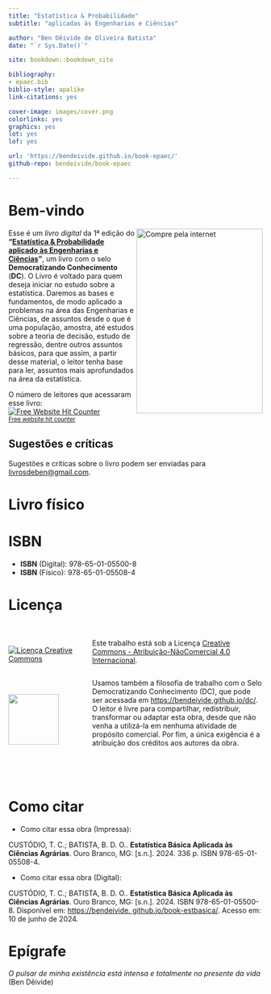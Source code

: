 ```yaml
--- 
title: "Estatística & Probabilidade" 
subtitle: "aplicadas às Engenharias e Ciências"

author: "Ben Dêivide de Oliveira Batista"
date: "`r Sys.Date()`"

site: bookdown::bookdown_site

bibliography:
- epaec.bib
biblio-style: apalike
link-citations: yes

cover-image: images/cover.png
colorlinks: yes
graphics: yes
lot: yes
lof: yes

url: 'https://bendeivide.github.io/book-epaec/'
github-repo: bendeivide/book-epaec

---
```




# Bem-vindo {-}

<a href="http://bendeivide.github.io/books/epaec/"><img src="images/cover.png" align="right" width="250" height="366" class="cover" alt="Compre pela internet" /></a> Esse é um *livro digital* da 1ª edição do __"[Estatística & Probabilidade aplicado às Engenharias e Ciências]()"__, um livro com o selo **Democratizando Conhecimento** (**DC**). O Livro é voltado para quem deseja iniciar no estudo sobre a estatística. Daremos as bases e fundamentos, de modo aplicado a problemas na área das Engenharias e Ciências, de assuntos desde o que é uma população, amostra, até estudos sobre a teoria de decisão, estudo de regressão, dentre outros assuntos básicos, para que assim, a partir desse material, o leitor tenha base para ler, assuntos mais aprofundados na área da estatística.

O número de leitores  que acessaram esse livro:
</br>
<div align='center'><a href='https://www.free-website-hit-counter.com'><img src='https://www.free-website-hit-counter.com/c.php?d=9&id=127145&s=76' border='0' alt='Free Website Hit Counter'></a><br / ><small><a href='https://www.free-website-hit-counter.com' title="Free Website Hit Counter">Free website hit counter</a></small></div>

## Sugestões e críticas {-}

Sugestões e críticas sobre o livro podem ser enviadas para [livrosdeben@gmail.com](mailto:livrosdeben@gmail.com).

# Livro físico {.unnumbered}

# ISBN {.unnumbered}

- __ISBN__ (Digital): 978-65-01-05500-8
- __ISBN__ (Físico): 978-65-01-05508-4

# Licença {.unnumbered}

:::: {.columns}

::: {.column width="30%" .v-center-container}

</br>

<a rel="license" href="http://creativecommons.org/licenses/by-nc/4.0/"><img alt="Licença Creative Commons" style="border-width:0" src="https://i.creativecommons.org/l/by-nc/4.0/88x31.png" />


:::

::: {.column width="70%"}

</a><br />Este trabalho está sob a Licença <a rel="license" href="http://creativecommons.org/licenses/by-nc/4.0/">Creative Commons - Atribuição-NãoComercial 4.0 Internacional</a>.

:::

::::


:::: {.columns}

::: {.column width="30%" .v-center-container}

</br>

<a href="https://bendeivide.github.io/dc/"><img src="SeloDC-preto.png" align="left" width="100" /></a>

:::

::: {.column width="70%"}

Usamos também a filosofia de trabalho com o Selo Democratizando Conhecimento (DC), que pode ser acessada em <https://bendeivide.github.io/dc/>. O leitor é livre para compartilhar, redistribuir, transformar ou adaptar esta obra, desde que não venha a utilizá-la em nenhuma atividade de propósito comercial. Por fim, a única exigência é a atribuição dos créditos aos autores da obra.

:::

::::



</br>
</br>

# Como citar {.unnumbered}

- Como citar essa obra (Impressa):

CUSTÓDIO, T. C.; BATISTA, B. D. O.. **Estatística Básica Aplicada às Ciências Agrárias**. Ouro
Branco, MG: [s.n.]. 2024. 336 p. ISBN 978-65-01-05508-4.


- Como citar essa obra (Digital):

CUSTÓDIO, T. C.; BATISTA, B. D. O.. **Estatística Básica Aplicada às Ciências Agrárias**. Ouro
Branco, MG: [s.n.]. 2024. ISBN 978-65-01-05500-8. Disponível em: [https://bendeivide.
github.io/book-estbasica/](https://bendeivide.
github.io/book-estbasica/). Acesso em: 10 de junho de 2024.



# Epígrafe {-}

*O pulsar de minha existência está intensa e totalmente no presente da vida* (Ben Dêivide)




